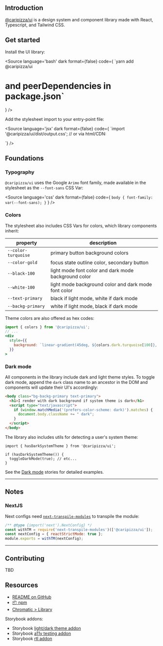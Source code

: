 
<Meta title='Introduction' />

## Introduction
[@caripizza/ui](https://github.com/caripizza/ui) is a design system and component library made with React, Typescript, and Tailwind CSS.

## Get started

Install the UI library:

<Source
  language='bash'
  dark
  format={false}
  code={
`yarn add @caripizza/ui
# and peerDependencies in package.json`
}
/>

Add the stylesheet import to your entry-point file:

<Source
  language='jsx'
  dark
  format={false}
  code={
`import '@caripizza/ui/dist/output.css';
// or via html/CDN:
<link rel="stylesheet" type="text/css" href="https://unpkg.com/@caripizza/ui@latest/dist/output.css"/>
`}
/>

## Foundations

### Typography
`@caripizza/ui` uses the Google `Arimo` font family, made available in the stylesheet as the `--font-sans` CSS Var:

<Source
  language='css'
  dark
  format={false}
  code={
`body {
  font-family: var(--font-sans);
}`
  }
/>

### Colors
The stylesheet also includes CSS Vars for colors, which library components inherit:

| property | description |
|---|---|
| `--color-turquoise` | primary button background colors |
| `--color-gold` | focus state outline color, secondary button |
| `--black-100` | light mode font color and dark mode background color |
| `--white-100` | light mode background color and dark mode font color |
| `--text-primary` | black if light mode, white if dark mode |
| `--backg-primary` | white if light mode, black if dark mode |

Theme colors are also offered as hex codes:

```jsx
import { colors } from '@caripizza/ui';
// ...
<div
  style={{
    background: `linear-gradient(45deg, ${colors.dark.turquoise[100]}, ${colors.dark.gold[50]})`
  }}
>
```

### Dark mode
All components in the library include dark and light theme styles. To toggle dark mode, append the `dark` class name to an ancestor in the DOM and components will update their UI's accordingly:
```html
<body class="bg-backg-primary text-primary">
  <h1>I render with dark background if system theme is dark</h1>
  <script type="text/javascript">
    if (window.matchMedia('(prefers-color-scheme: dark)').matches) {
      document.body.className += " dark";
    }
  </script>
</body>
```

The library also includes utils for detecting a user's system theme:
```tsx
import { hasDarkSystemTheme } from '@caripizza/ui';

if (hasDarkSystemTheme()) {
  toggleDarkMode(true); // etc...
}
```

See the [Dark mode](/docs/theme-dark-mode--inherit) stories for detailed examples.

----
## Notes

### NextJS
Next configs need [`next-transpile-modules`](https://www.npmjs.com/package/next-transpile-modules) to transpile the module:
```js
/** @type {import('next').NextConfig} */
const withTM = require('next-transpile-modules')(['@caripizza/ui']);
const nextConfig = { reactStrictMode: true };
module.exports = withTM(nextConfig);
```

----
## Contributing
TBD

## Resources
- [README on GitHub](https://github.com/caripizza/ui/blob/master/README.md)
- [📦 npm](https://www.npmjs.com/package/@caripizza/ui)
- [Chromatic > Library](https://www.chromatic.com/library?appId=63376424914401d9d4d73e3b)

Storybook addons:
- Storybook [light/dark theme addon](https://github.com/storybookjs/storybook/tree/main/lib/theming)
- Storybook [a11y testing addon](https://storybook.js.org/addons/@storybook/addon-a11y)
- Storybook [rtl addon](https://storybook.js.org/addons/storybook-rtl-addon)